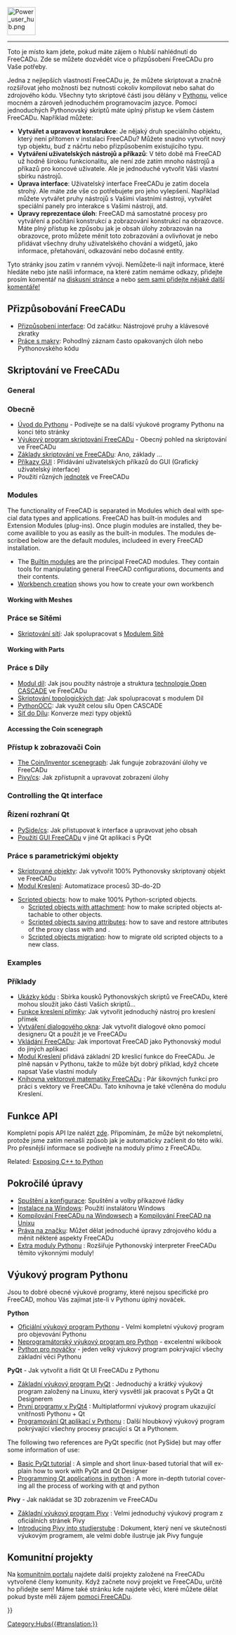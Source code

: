 <languages/>
{{TOCright}}
[[Image:Power_user_hub.png|64px]]
----

<div class="mw-translate-fuzzy">
Toto je místo kam jdete, pokud máte zájem o hlubší nahlédnutí do FreeCADu. Zde se můžete dozvědět více o přizpůsobení FreeCADu pro Vaše potřeby.
</div>

<div class="mw-translate-fuzzy">
Jedna z nejlepších vlastností FreeCADu je, že můžete skriptovat a značně rozšiřovat jeho možnosti bez nutnosti cokoliv kompilovat nebo sahat do zdrojového kódu. Všechny tyto skriptové části jsou dělány v [http://en.wikipedia.org/wiki/Python_(programming_language) Pythonu], velice mocném a zároveň jednoduchém programovacím jazyce. Pomocí jednoduchých Pythonovský skriptů máte úplný přístup ke všem částem FreeCADu. Například můžete:
* '''Vytvářet a upravovat konstrukce''': Je nějaký druh speciálního objektu, který není přítomen v instalaci FreeCADu? Můžete snadno vytvořit nový typ objektu, buď z náčrtu nebo přizpůsobením existujícího typu. 
* '''Vytváření uživatelských nástrojů a příkazů''': V této době má FreeCAD už hodně širokou funkcionalitu, ale není zde zatím mnoho nástrojů a příkazů pro koncové uživatele. Ale je jednoduché vytvořit Váši vlastní sbírku nástrojů.
* '''Úprava interface''': Uživatelský interface  FreeCADu je zatím docela strohý. Ale máte zde vše co potřebujete pro jeho vylepšení. Například můžete vytvářet pruhy nástrojů s Vašimi vlastními nástroji, vytvářet speciální panely pro interakce s Vašimi nástroji, atd. 
* '''Úpravy reprezentace úloh''': FreeCAD má samostatné procesy pro vytváření a počítání konstrukcí a zobrazování konstrukcí na obrazovce. Máte plný přístup ke způsobu jak je obsah úlohy zobrazován na obrazovce, proto můžete měnit toto zobrazování a ovlivňovat je nebo přidávat všechny druhy uživatelského chování a widgetů, jako informace, přetahování, odkazování nebo dočasné entity.
</div>

<div class="mw-translate-fuzzy">
Tyto stránky jsou zatím v ranném vývoji. Nemůžete-li najít informace, které hledáte nebo jste našli informace, na které zatím nemáme odkazy, přidejte prosím komentář na [[Talk:Power_users_hub|diskusní stránce]] a nebo [[Help_FreeCAD/cs| sem sami přidejte nějaké další komentáře!]]
</div>

<span id="Customizing_FreeCAD"></span>
== Přizpůsobování FreeCADu ==

<div class="mw-translate-fuzzy">
* [[Interface Customization/cs|Přizpůsobení interface]]: Od začátku: Nástrojové pruhy a klávesové zkratky
* [[Macros/cs|Práce s makry]]: Pohodlný záznam často opakovaných úloh nebo Pythonovského kódu
</div>

<span id="Scripting_in_FreeCAD"></span>
== Skriptování ve FreeCADu ==

<div lang="en" dir="ltr" class="mw-content-ltr">
===General===
</div>

<div class="mw-translate-fuzzy">
===Obecně===
* [[Introduction to Python/cs|Úvod do Pythonu]] - Podívejte se na další výukové programy Pythonu na konci této stránky
* [[Python scripting tutorial/cs|Výukový program skriptování FreeCADu]] - Obecný pohled na skriptování ve FreeCADu
* [[FreeCAD Scripting Basics/cs|Základy skriptování ve FreeCADu]]: Ano, základy ...
* [[Gui Command/cs|Příkazy GUI]] : Přidávání uživatelských příkazů do GUI (Grafický uživatelský interface)
* Použití různých [[Units/cs|jednotek]] ve FreeCADu
</div>

<div lang="en" dir="ltr" class="mw-content-ltr">
=== Modules ===
</div>

<div lang="en" dir="ltr" class="mw-content-ltr">
The functionality of FreeCAD is separated in Modules which deal with special data types and applications. FreeCAD has built-in modules and Extension Modules (plug-ins). Once plugin modules are installed, they become availible to you as easily as the built-in modules. The modules described below are the default modules, includeed in every FreeCAD installation.
</div>

<div lang="en" dir="ltr" class="mw-content-ltr">
* The [[Builtin modules|Builtin modules]] are the principal FreeCAD modules. They contain tools for manipulating general FreeCAD configurations, documents and their contents.
* [[Workbench creation|Workbench creation]] shows you how to create your own workbench
</div>

<div lang="en" dir="ltr" class="mw-content-ltr">
====Working with Meshes====
</div>

<div class="mw-translate-fuzzy">
===Práce se Sítěmi===
* [[Mesh Scripting/cs|Skriptování sítí]]: Jak spolupracovat s [[Mesh_Workbench/cs|Modulem Sítě]]
</div>

<div lang="en" dir="ltr" class="mw-content-ltr">
====Working with Parts====
</div>

<div class="mw-translate-fuzzy">
===Práce s Díly===
* [[Part_Workbench/cs|Modul díl]]: Jak jsou použity nástroje a struktura [http://en.wikipedia.org/wiki/Open_CASCADE technologie Open CASCADE] ve FreeCADu
* [[Topological data scripting/cs|Skriptování topologických dat]]: Jak spolupracovat s modulem Díl
* [[PythonOCC/cs|PythonOCC]]: Jak využít celou sílu Open CASCADE
* [[Mesh to Part/cs|Síť do Dílu]]: Konverze mezi typy objektů
</div>

<div lang="en" dir="ltr" class="mw-content-ltr">
====Accessing the Coin scenegraph====
</div>

<div class="mw-translate-fuzzy">
===Přístup k zobrazovači Coin===
* [[Scenegraph/cs|The Coin/Inventor scenegraph]]: Jak funguje zobrazování úlohy ve FreeCADu
* [[Pivy/cs]]: Jak zpřístupnit a upravovat zobrazení úlohy
</div>

<div lang="en" dir="ltr" class="mw-content-ltr">
===Controlling the Qt interface===
</div>

<div class="mw-translate-fuzzy">
===Řízení rozhraní Qt===
* [[PySide/cs]]: Jak přistupovat k interface a upravovat jeho obsah
* [[Embedding FreeCADGui/cs|Použití GUI FreeCADu]] v jiné Qt aplikaci s PyQt
</div>

<span id="Working_with_parametric_objects"></span>
<div class="mw-translate-fuzzy">
===Práce s parametrickými objekty===
* [[Scripted objects/cs|Skriptované objekty]]: Jak vytvořit 100% Pythonovsky skriptovaný objekt ve FreeCADu
* [[Drawing Workbench/cs|Modul Kreslení]]: Automatizace procesů 3D-do-2D
</div>

<div lang="en" dir="ltr" class="mw-content-ltr">
* [[Scripted_objects|Scripted objects]]: how to make 100% Python-scripted objects.
** [[Scripted_objects_with_attachment|Scripted objects with attachment]]: how to make scripted objects attachable to other objects.
** [[Scripted_objects_saving_attributes|Scripted objects saving attributes]]: how to save and restore attributes of the proxy class with {{incode|dumps}} and {{incode|loads}}.
** [[Scripted_objects_migration|Scripted objects migration]]: how to migrate old scripted objects to a new class.
</div>

<div lang="en" dir="ltr" class="mw-content-ltr">
===Examples===
</div>

<div class="mw-translate-fuzzy">
===Příklady===
* [[Code snippets/cs|Ukázky kódu]] : Sbírka kousků Pythonovských skriptů ve FreeCADu, které mohou sloužít jako části Vašich skriptů...
* [[Line drawing function/cs|Funkce kreslení přímky]]: Jak vytvořit jednoduchý nástroj pro kreslení přímek
* [[Dialog creation/cs|Vytváření dialogového okna]]: Jak vytvořit dialogové okno pomocí designeru Qt a použít je ve FreeCADu
* [[Embedding FreeCAD/cs|Vkládání FreeCADu]]: Jak importovat FreeCAD jako Pythonovský modul do jiných aplikací
* [[Draft_Workbench/cs|Modul Kreslení]] přidává základní 2D kreslicí funkce do FreeCADu. Je plně napsán v Pythonu, takže to může být dobrý příklad, když chcete napsat Vaše vlastní moduly
* [[FreeCAD vector math library/cs|Knihovna vektorové matematiky FreeCADu]] : Pár šikovných funkcí pro práci s vektory ve FreeCADu. Tato knihovna je také včleněna do modulu Kreslení.
</div>

<span id="API_Functions"></span>
== Funkce API ==

<div class="mw-translate-fuzzy">
Kompletní popis API lze nalézt [[:Category:API|zde]]. Připomínám, že může být nekompletní, protože jsme zatím nenašli způsob jak je automaticky začlenit do této wiki. Pro přesnější informace se podívejte na moduly přímo z FreeCADu.
</div>

<div lang="en" dir="ltr" class="mw-content-ltr">
Related: [[Exposing_C%2B%2B_to_Python|Exposing C++ to Python]]
</div>

<span id="Advanced_modification"></span>
== Pokročilé úpravy ==

<div class="mw-translate-fuzzy">
* [[Start up and Configuration/cs|Spuštění a konfigurace]]: Spuštění a volby příkazové řádky
* [[Installing_on_Windows/cs|Instalace na Windows]]: Použití instalátoru Windows
* [[Compile_on_Windows/cs|Kompilování FreeCADu na Windowsech]] a [[Compile_on_Linux/cs|Kompilování FreeCAD na Unixu]]
* [[Branding/cs|Práva na značku]]: Můžet dělat jednoduché úpravy zdrojového kódu a měnit některé aspekty FreeCADu
* [[Extra python modules/cs|Extra moduly Pythonu]] : Rozšiřuje Pythonovský interpreter FreeCADu těmito výkonnými moduly!
</div>

<span id="Python_tutorials"></span>
== Výukový program Pythonu ==

Jsou to dobré obecné výukové programy, které nejsou specifické pro FreeCAD, mohou Vás zajímat jste-li v Pythonu úplný nováček.

<div class="mw-translate-fuzzy">
'''Python'''
* [http://docs.python.org/tut/tut.html Oficiální výukový program Pythonu] - Velmi kompletní výukový program pro objevování Pythonu
* [http://en.wikibooks.org/wiki/Non-Programmer%27s_Tutorial_for_Python Neprogramátorský výukový program pro Python] - excelentní wikibook
* [http://npt.cc.rsu.ru/user/wanderer/ODP/Python_for_Newbies.htm Python pro nováčky] - jeden velký výukový program pokrývající všechy základní věci Pythonu
</div>

<div class="mw-translate-fuzzy">
'''PyQt''' - Jak vytvořit a řídit Qt UI FreeCADu z Pythonu
* [http://www.cs.usfca.edu/~afedosov/qttut/ Základní výukový program PyQt] : Jednoduchý a krátký výukový program založený na Linuxu, který vysvětlí jak pracovat s PyQt a Qt Designerem
* [http://zetcode.com/tutorials/pyqt4/firstprograms/ První programy v PyQt4] : Multiplatformní výukový program ukazující vnitřnosti Pythonu + Qt
* [http://vizzzion.org/?id=pyqt Programování Qt aplikací v Pythonu] : Další hloubkový výukový program pokrývající všechny procesy pracující s Qt a Pythonem.
</div>

<div lang="en" dir="ltr" class="mw-content-ltr">
The following two references are PyQt specific (not PySide) but may offer some information of use:
* [http://www.cs.usfca.edu/~afedosov/qttut/ Basic PyQt tutorial] : A simple and short linux-based tutorial that will explain how to work with PyQt and Qt Designer
* [http://vizzzion.org/?id=pyqt Programming Qt applications in python] : A more in-depth tutorial covering all the process of working with qt and python
</div>

<div class="mw-translate-fuzzy">
'''Pivy''' - Jak nakládat se 3D zobrazením ve FreeCADu
* [http://pivy.coin3d.org/documentation/pycon Základní výukový program Pivy] : Velmi jednoduchý výukový program z oficiálních stránek Pivy
* [http://www.google.com.br/url?sa=U&start=3&q=http://studierstube.icg.tu-graz.ac.at/doc/pdf/PivyStudierstubeTutorial.pdf&ei=XyC1Sc2wOeCKmQem_eHnBQ&usg=AFQjCNEYhb-0DcUc6OxFVijAe1epBb-4aA Introducing Pivy into studierstube] : Dokument, který není ve skutečnosti výukovým programem, ale velmi dobře ilustruje jak Pivy funguje
</div>

<span id="Community_projects"></span>
== Komunitní projekty == 

<div class="mw-translate-fuzzy">
Na [[FreeCAD Community Portal|komunitním portalu]] najdete další projekty založené na FreeCADu vytvořené členy komunity. Když začnete nový projekt ve FreeCADu, určitě ho přidejte sem! Máme také stránku kde najdete věci, které můžete dělat pokud byste měli zájem [[Help FreeCAD/cs|pomoci FreeCADu]].
</div>


{{Powerdocnavi{{#translation:}}}}
[[Category:Hubs{{#translation:}}]]